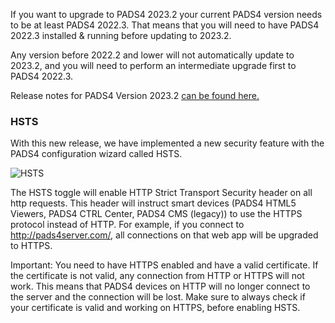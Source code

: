If you want to upgrade to PADS4 2023.2 your current PADS4 version needs to be at least PADS4 2022.3. That means that you will need to have PADS4 2022.3 installed & running before updating to 2023.2.

Any version before 2022.2 and lower will not automatically update to 2023.2, and you will need to perform an intermediate upgrade first to PADS4 2022.3.

Release notes for PADS4 Version 2023.2 [can be found here.](https://www.netdisplaysystems.com/downloads/ForwardLinks/PADS4relnotes.pdf)

### HSTS

With this new release, we have implemented a new security feature with the PADS4 configuration wizard called HSTS.

<img
  className="block"
  src="/images/hsts.png"
  alt="HSTS"
/>

The HSTS toggle will enable HTTP Strict Transport Security header on all http requests. This header will instruct smart devices (PADS4 HTML5 Viewers, PADS4 CTRL Center, PADS4 CMS (legacy)) to use the HTTPS protocol instead of HTTP. For example, if you connect to http://pads4server.com/, all connections on that web app will be upgraded to HTTPS.

<Warning>
  Important: You need to have HTTPS enabled and have a valid certificate. If the certificate is not valid, any connection from HTTP or HTTPS will not work. This means that PADS4 devices on HTTP will no longer connect to the server and the connection will be lost. Make sure to always check if your certificate is valid and working on HTTPS, before enabling HSTS.
</Warning>